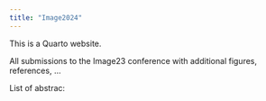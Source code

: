 ```yaml
---
title: "Image2024"
---
```


This is a Quarto website.

All submissions to the Image23 conference with additional figures, references, ...

List of abstrac:
